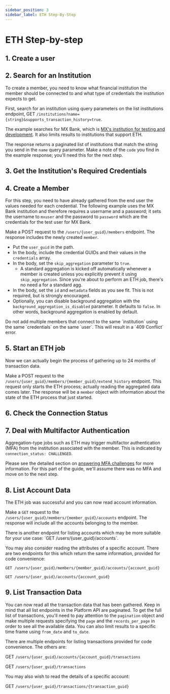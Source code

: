 ```yaml
---
sidebar_position: 3
sidebar_label: ETH Step-By-Step
---
```




# ETH Step-by-step

## 1. Create a user

<CreateUser />

## 2. Search for an Institution

To create a member, you need to know what financial institution the member should be connected to and what type of credentials the institution expects to get.

First, search for an institution using query parameters on the list institutions endpoint, GET `/institutions?name={string}&supports_transaction_history=true`.

The example searches for MX Bank, which is [MX's institution for testing and development](xxx). It also limits results to institutions that support ETH.

The response returns a paginated list of institutions that match the string you send in the `name` query parameter. Make a note of the `code` you find in the example response; you'll need this for the next step.

<SearchInstitutions />
<SearchInstitutionsResponse />

## 3. Get the Institution's Required Credentials

<RequiredCredentials />

## 4. Create a Member

For this step, you need to have already gathered from the end user the values needed for each credential. The following example uses the MX Bank institution and therefore requires a username and a password; it sets the username to `mxuser` and the password to `password` which are the credentials for the test user for MX Bank.

Make a POST request to the `/users/{user_guid}/members` endpoint. The response includes the newly created `member`.
  * Put the `user_guid` in the path.
  * In the body, include the credential GUIDs and their values in the `credentials` array.
  * In the body, set the `skip_aggregation` parameter to `true`.
    * A standard aggregation is kicked off automatically whenever a member is created unless you explicitly prevent it using `skip_aggregation`. Since you're about to perform an ETH job, there's no need a for a standard agg.
  * In the body, set the `id` and `metadata` fields as you see fit. This is not required, but is strongly encouraged.
  * Optionally, you can disable background aggregation with the `background_aggregation_is_disabled` parameter. It defaults to `false`. In other words, background aggregation is enabled by default.

<Admonition type="warning">
Do not add multiple members that connect to the same `institution` using the same `credentials` on the same `user`. This will result in a `409 Conflict` error.
</Admonition>

<CreateMember />
<CreateMemberResponse />

## 5. Start an ETH job

Now we can actually begin the process of gathering up to 24 months of transaction data.

Make a POST request to the `/users/{user_guid}/members/{member_guid}/extend_history` endpoint. This request only starts the ETH process; actually reading the aggregated data comes later. The response will be a `member` object with information about the state of the ETH process that just started.

<ExtendHistory />
<ExtendHistoryResponse />

## 6. Check the Connection Status

<CheckStatus job_type="ETH" />

## 7. Deal with Multifactor Authentication

Aggregation-type jobs such as ETH may trigger multifactor authentication (MFA) from the institution associated with the member. This is indicated by `connection_status: CHALLENGED`.

Please see the detailed section on [answering MFA challenges](/products/balance_checks/dealing_with_mfa) for more information. For this part of the guide, we'll assume there was no MFA and move on to the next step.

## 8. List Account Data

The ETH job was successful and you can now read account information.

Make a `GET` request to the `/users/{user_guid}/members/{member_guid}/accounts` endpoint. The response will include all the accounts belonging to the member.

<ListAccounts />
<ListAccountsResponse />

<Admonition>
There is another endpoint for listing accounts which may be more suitable for your use case: `GET /users/{user_guid}/accounts`.

You may also consider reading the attributes of a specific account. There are two endpoints for this which return the same information, provided for code convenience:

`GET /users/{user_guid}/members/{member_guid}/accounts/{account_guid}`

`GET /users/{user_guid}/accounts/{account_guid}`
</Admonition>

## 9. List Transaction Data

You can now read all the transaction data that has been gathered. Keep in mind that all list endpoints in the Platform API are paginated. To get the full list of transactions, you'll need to pay attention to the `pagination` object and make multiple requests specifying the `page` and the `records_per_page` in order to see all the available data. You can also limit results to a specific time frame using `from_date` and `to_date`.

<ListTransactions />
<ListTransactionsResponse />

<Admonition type="info">
There are multiple endpoints for listing transactions provided for code convenience. The others are:

GET `/users/{user_guid}/accounts/{account_guid}/transactions`

GET `/users/{user_guid}/transactions`

You may also wish to read the details of a specific account:

GET `/users/{user_guid}/transactions/{transaction_guid}`
</Admonition>

